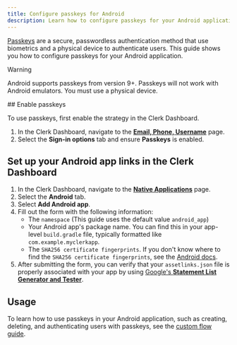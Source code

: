```yaml
---
title: Configure passkeys for Android
description: Learn how to configure passkeys for your Android application.
---
```


[Passkeys](/docs/guides/configure/auth-strategies/sign-up-sign-in-options#passkeys) are a secure, passwordless authentication method that use biometrics and a physical device to authenticate users. This guide shows you how to configure passkeys for your Android application.

> [!WARNING]
> Android supports passkeys from version 9+. Passkeys will not work with Android emulators. You must use a physical device.

<Steps>
  ## Enable passkeys

  To use passkeys, first enable the strategy in the Clerk Dashboard.

  1. In the Clerk Dashboard, navigate to the [**Email, Phone, Username**](https://dashboard.clerk.com/last-active?path=user-authentication/email-phone-username) page.
  1. Select the **Sign-in options** tab and ensure **Passkeys** is enabled.

  ## Set up your Android app links in the Clerk Dashboard

  1. In the Clerk Dashboard, navigate to the [**Native Applications**](https://dashboard.clerk.com/last-active?path=user-authentication/native-applications) page.
  1. Select the **Android** tab.
  1. Select **Add Android app**.
  1. Fill out the form with the following information:
     - The `namespace` (This guide uses the default value `android_app`)
     - Your Android app's package name. You can find this in your app-level `build.gradle` file, typically formatted like `com.example.myclerkapp`.
     - The `SHA256 certificate fingerprints`. If you don't know where to find the `SHA256 certificate fingerprints`, see the [Android docs](https://developers.google.com/android/guides/client-auth).
  1. After submitting the form, you can verify that your `assetlinks.json` file is properly associated with your app by using [Google's **Statement List Generator and Tester**](https://developers.google.com/digital-asset-links/tools/generator).
</Steps>

## Usage

To learn how to use passkeys in your Android application, such as creating, deleting, and authenticating users with passkeys, see the [custom flow guide](/docs/guides/development/custom-flows/authentication/passkeys).
